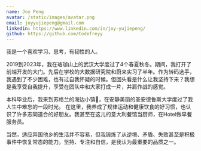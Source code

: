```yaml
---
name: Joy Peng
avatar: /static/images/avatar.png
email: joyyujiepeng@gmail.com
linkedin: https://www.linkedin.com/in/joy-yujiepeng/
github: https://github.com/Codefreyy
---
```


我是一个喜欢学习、思考，有韧性的人。

2019到2023年，我在珞珈山上的武汉大学度过了4个春夏秋冬。期间，我打开了前端开发的大门。先后在学校的大数据研究院和蔚来实习了半年。作为转码选手，我遇到了不少困难，也有过自我怀疑的时候。但回头看是什么让我坚持下来？我想是我享受自我提升，享受在团队中和大家打成一片，并肩作战的感觉。

本科毕业后，我来到苏格兰的海边小镇🏴󠁧󠁢󠁳󠁣󠁴󠁿，在安静美丽的圣安德鲁斯大学度过了我人生中难忘的一段时光。
在这里，我养成了规律运动和健康饮食的好习惯，也认识了许多志同道合的好朋友。我甚至在这儿的意大利餐馆当厨师，在Hotel做早餐服务员。

当然，适应异国他乡的生活并不容易，但我锻炼了从逆境、矛盾、失败甚至是积极事件中恢复常态的能力。坚持、专注和自信，是我认为最重要的品质之一。
